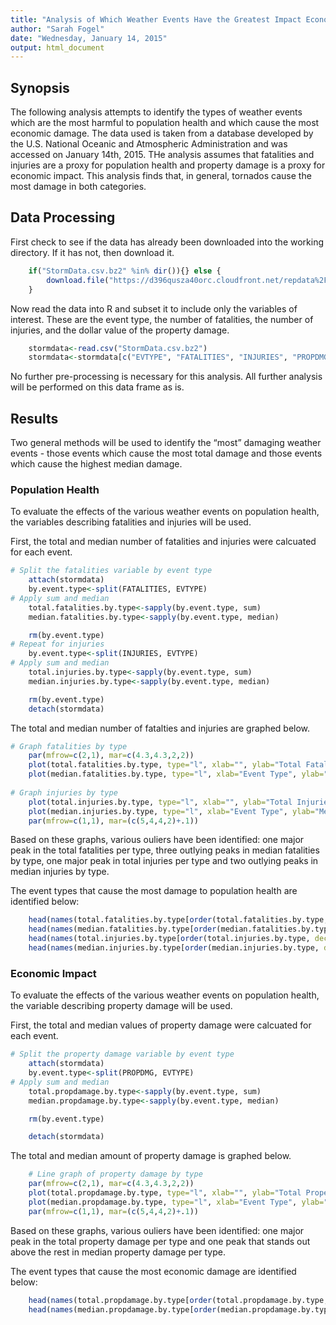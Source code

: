 ```yaml
---
title: "Analysis of Which Weather Events Have the Greatest Impact Economically and on Population Health"
author: "Sarah Fogel"
date: "Wednesday, January 14, 2015"
output: html_document
---
```


## Synopsis
The following analysis attempts to identify the types of weather events which are the most harmful to population health and which cause the most economic damage.  The data used is taken from a database developed by the U.S. National Oceanic and Atmospheric Administration and was accessed on January 14th, 2015.  THe analysis assumes that fatalities and injuries are a proxy for population health and property damage is a proxy for economic impact.  This analysis finds that, in general, tornados cause the most damage in both categories.


## Data Processing
First check to see if the data has already been downloaded into the working directory.  If it has not, then download it.
```r
    if("StormData.csv.bz2" %in% dir()){} else {
        download.file("https://d396qusza40orc.cloudfront.net/repdata%2Fdata%2FStormData.csv.bz2", "StormData.csv.bz2")
    }
```
Now read the data into R and subset it to include only the variables of interest.  These are the event type, the number of fatalities, the number of injuries, and the dollar value of the property damage.
```r
    stormdata<-read.csv("StormData.csv.bz2")
    stormdata<-stormdata[c("EVTYPE", "FATALITIES", "INJURIES", "PROPDMG")]
```
No further pre-processing is necessary for this analysis.  All further analysis will be performed on this data frame as is.


## Results

Two general methods will be used to identify the "most" damaging weather events - those events which cause the most total damage and those events which cause the highest median damage.

### Population Health
To evaluate the effects of the various weather events on population health, the variables describing fatalities and injuries will be used.

First, the total and median number of fatalities and injuries were calcuated for each event.

```r
# Split the fatalities variable by event type
    attach(stormdata)
    by.event.type<-split(FATALITIES, EVTYPE)
# Apply sum and median
    total.fatalities.by.type<-sapply(by.event.type, sum)
    median.fatalities.by.type<-sapply(by.event.type, median)

    rm(by.event.type)   
# Repeat for injuries
    by.event.type<-split(INJURIES, EVTYPE)
# Apply sum and median
    total.injuries.by.type<-sapply(by.event.type, sum)
    median.injuries.by.type<-sapply(by.event.type, median)

    rm(by.event.type)   
    detach(stormdata)
```

The total and median number of fatalties and injuries are graphed below.
```r
# Graph fatalities by type
    par(mfrow=c(2,1), mar=c(4.3,4.3,2,2))
    plot(total.fatalities.by.type, type="l", xlab="", ylab="Total Fatalities")
    plot(median.fatalities.by.type, type="l", xlab="Event Type", ylab="Median Fatalities")
    
# Graph injuries by type
    plot(total.injuries.by.type, type="l", xlab="", ylab="Total Injuries")
    plot(median.injuries.by.type, type="l", xlab="Event Type", ylab="Median Injuries")  
    par(mfrow=c(1,1), mar=(c(5,4,4,2)+.1))
```

Based on these graphs, various ouliers have been identified: one major peak in the total fatalities per type, three outlying peaks in median fatalities by type, one major peak in total injuries per type and two outlying peaks in median injuries by type.

The event types that cause the most damage to population health are identified below:

```r
    head(names(total.fatalities.by.type[order(total.fatalities.by.type, decreasing=T)]), n=1)
    head(names(median.fatalities.by.type[order(median.fatalities.by.type, decreasing=T)]), n=3)
    head(names(total.injuries.by.type[order(total.injuries.by.type, decreasing=T)]), n=1)
    head(names(median.injuries.by.type[order(median.injuries.by.type, decreasing=T)]), n=1)
```

### Economic Impact

To evaluate the effects of the various weather events on population health, the variable describing property damage will be used.

First, the total and median values of property damage were calcuated for each event.
```r
# Split the property damage variable by event type
    attach(stormdata)
    by.event.type<-split(PROPDMG, EVTYPE)
# Apply sum and median
    total.propdamage.by.type<-sapply(by.event.type, sum)
    median.propdamage.by.type<-sapply(by.event.type, median)

    rm(by.event.type)   

    detach(stormdata)
```

The total and median amount of property damage is graphed below.

```r
    # Line graph of property damage by type
    par(mfrow=c(2,1), mar=c(4.3,4.3,2,2))
    plot(total.propdamage.by.type, type="l", xlab="", ylab="Total Property Damage")
    plot(median.propdamage.by.type, type="l", xlab="Event Type", ylab="Median Property Damage")  
    par(mfrow=c(1,1), mar=(c(5,4,4,2)+.1))
```

Based on these graphs, various ouliers have been identified: one major peak in the total property damage per type and one peak that stands out above the rest in median property damage per type.

The event types that cause the most economic damage are identified below:

```r
    head(names(total.propdamage.by.type[order(total.propdamage.by.type, decreasing=T)]), n=1)
    head(names(median.propdamage.by.type[order(median.propdamage.by.type, decreasing=T)]), n=1)
```


